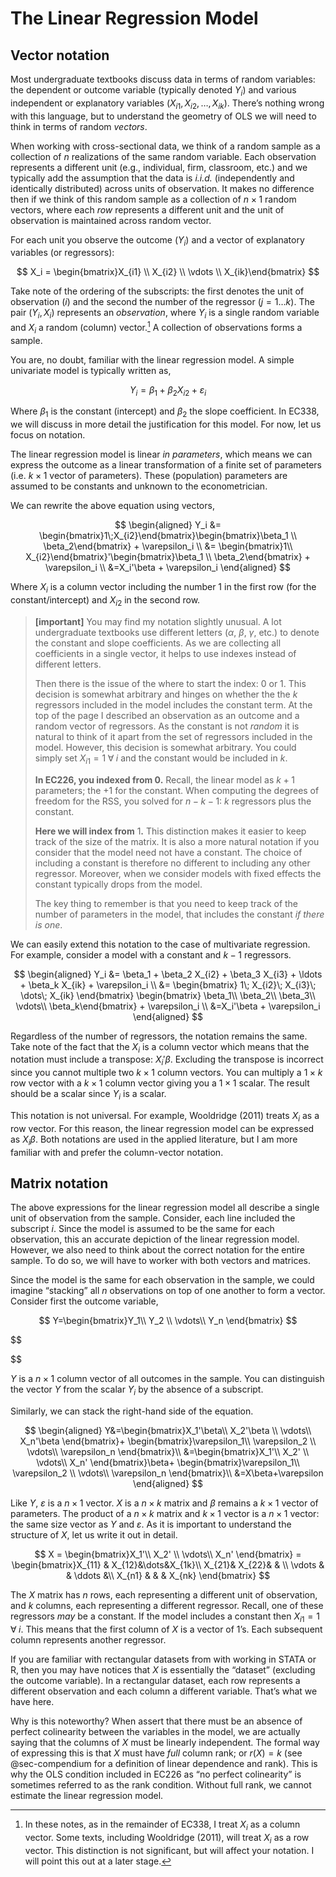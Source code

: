 # The Linear Regression Model {#sec-linear-reg}

## Vector notation

Most undergraduate textbooks discuss data in terms of random variables: the dependent or outcome variable (typically denoted $Y_i$) and various independent or explanatory variables ($X_{i1},X_{i2},\ldots,X_{ik}$). There's nothing wrong with this language, but to understand the geometry of OLS we will need to think in terms of random *vectors*.

When working with cross-sectional data, we think of a random sample as a collection of $n$ realizations of the same random variable. Each observation represents a different unit (e.g., individual, firm, classroom, etc.) and we typically add the assumption that the data is *i.i.d.* (independently and identically distributed) across units of observation. It makes no difference then if we think of this random sample as a collection of $n\times 1$ random vectors, where each *row* represents a different unit and the unit of observation is maintained across random vector.

For each unit you observe the outcome ($Y_i$) and a vector of explanatory variables (or regressors):

$$
X_i = \begin{bmatrix}X_{i1} \\ X_{i2} \\ \vdots \\ X_{ik}\end{bmatrix}
$$

Take note of the ordering of the subscripts: the first denotes the unit of observation ($i$) and the second the number of the regressor ($j=1\dots k$). The pair $(Y_i,X_i)$ represents an *observation*, where $Y_i$ is a single random variable and $X_i$ a random (column) vector.[^linear-reg-1] A collection of observations forms a sample.

[^linear-reg-1]: In these notes, as in the remainder of EC338, I treat $X_i$ as a column vector. Some texts, including Wooldridge (2011), will treat $X_i$ as a row vector. This distinction is not significant, but will affect your notation. I will point this out at a later stage.

You are, no doubt, familiar with the linear regression model. A simple univariate model is typically written as,

$$
Y_i = \beta_1 + \beta_2 X_{i2} + \varepsilon_i
$$

Where $\beta_1$ is the constant (intercept) and $\beta_2$ the slope coefficient. In EC338, we will discuss in more detail the justification for this model. For now, let us focus on notation.

The linear regression model is linear *in parameters*, which means we can express the outcome as a linear transformation of a finite set of parameters (i.e. $k\times 1$ vector of parameters). These (population) parameters are assumed to be constants and unknown to the econometrician.

We can rewrite the above equation using vectors,

$$
\begin{aligned} Y_i &= \begin{bmatrix}1\;X_{i2}\end{bmatrix}\begin{bmatrix}\beta_1 \\ \beta_2\end{bmatrix} + \varepsilon_i \\
&= \begin{bmatrix}1\\ X_{i2}\end{bmatrix}'\begin{bmatrix}\beta_1 \\ \beta_2\end{bmatrix} + \varepsilon_i \\
&=X_i'\beta + \varepsilon_i
\end{aligned}
$$

Where $X_i$ is a column vector including the number 1 in the first row (for the constant/intercept) and $X_{i2}$ in the second row.

> **\[important\]** You may find my notation slightly unusual. A lot undergraduate textbooks use different letters ($\alpha$, $\beta$, $\gamma$, etc.) to denote the constant and slope coefficients. As we are collecting all coefficients in a single vector, it helps to use indexes instead of different letters.
>
> Then there is the issue of the where to start the index: $0$ or $1$. This decision is somewhat arbitrary and hinges on whether the the $k$ regressors included in the model includes the constant term. At the top of the page I described an observation as an outcome and a random vector of regressors. As the constant is not *random* it is natural to think of it apart from the set of regressors included in the model. However, this decision is somewhat arbitrary. You could simply set $X_{i1} = 1\;\forall\;i$ and the constant would be included in $k$.
>
> **In EC226, you indexed from 0.** Recall, the linear model as $k+1$ parameters; the $+1$ for the constant. When computing the degrees of freedom for the RSS, you solved for $n-k-1$: $k$ regressors plus the constant.
>
> **Here we will index from** $1$**.** This distinction makes it easier to keep track of the size of the matrix. It is also a more natural notation if you consider that the model need not have a constant. The choice of including a constant is therefore no different to including any other regressor. Moreover, when we consider models with fixed effects the constant typically drops from the model.
>
> The key thing to remember is that you need to keep track of the number of parameters in the model, that includes the constant *if there is one*.

We can easily extend this notation to the case of multivariate regression. For example, consider a model with a constant and $k-1$ regressors.

$$
\begin{aligned} 
Y_i &= \beta_1 + \beta_2 X_{i2} + \beta_3 X_{i3} + \ldots + \beta_k X_{ik} + \varepsilon_i \\
&= \begin{bmatrix} 1\; X_{i2}\; X_{i3}\; \dots\; X_{ik} \end{bmatrix} \begin{bmatrix} \beta_1\\ \beta_2\\ \beta_3\\ \vdots\\ \beta_k\end{bmatrix} + \varepsilon_i \\
&=X_i'\beta + \varepsilon_i
\end{aligned}
$$

Regardless of the number of regressors, the notation remains the same. Take note of the fact that the $X_i$ is a column vector which means that the notation must include a transpose: $X_i'\beta$. Excluding the transpose is incorrect since you cannot multiple two $k\times1$ column vectors. You can multiply a $1\times k$ row vector with a $k\times 1$ column vector giving you a $1\times 1$ scalar. The result should be a scalar since $Y_i$ is a scalar.

This notation is not universal. For example, Wooldridge (2011) treats $X_i$ as a row vector. For this reason, the linear regression model can be expressed as $X_i\beta$. Both notations are used in the applied literature, but I am more familiar with and prefer the column-vector notation.

## Matrix notation

The above expressions for the linear regression model all describe a single unit of observation from the sample. Consider, each line included the subscript $i$. Since the model is assumed to be the same for each observation, this an accurate depiction of the linear regression model. However, we also need to think about the correct notation for the entire sample. To do so, we will have to worker with both vectors and matrices.

Since the model is the same for each observation in the sample, we could imagine "stacking" all $n$ observations on top of one another to form a vector. Consider first the outcome variable,

$$
Y=\begin{bmatrix}Y_1\\ Y_2 \\ \vdots\\ Y_n \end{bmatrix}
$$

\$\$

\$\$

$Y$ is a $n\times 1$ column vector of all outcomes in the sample. You can distinguish the vector $Y$ from the scalar $Y_i$ by the absence of a subscript.

Similarly, we can stack the right-hand side of the equation.

$$
\begin{aligned}
Y&=\begin{bmatrix}X_1'\beta\\ X_2'\beta \\ \vdots\\ X_n'\beta \end{bmatrix}+ \begin{bmatrix}\varepsilon_1\\ \varepsilon_2 \\ \vdots\\ \varepsilon_n \end{bmatrix}\\
&=\begin{bmatrix}X_1'\\ X_2' \\ \vdots\\ X_n' \end{bmatrix}\beta+ \begin{bmatrix}\varepsilon_1\\ \varepsilon_2 \\ \vdots\\ \varepsilon_n \end{bmatrix}\\
&=X\beta+\varepsilon
\end{aligned}
$$

Like $Y$, $\varepsilon$ is a $n\times 1$ vector. $X$ is a $n\times k$ matrix and $\beta$ remains a $k\times 1$ vector of parameters. The product of a $n\times k$ matrix and $k\times 1$ vector is a $n\times 1$ vector: the same size vector as $Y$ and $\varepsilon$. As it is important to understand the structure of $X$, let us write it out in detail.

$$
X = \begin{bmatrix}X_1'\\ X_2' \\ \vdots\\ X_n' \end{bmatrix} = \begin{bmatrix}X_{11} & X_{12}&\dots&X_{1k}\\ X_{21}& X_{22}& & \\ \vdots & & \ddots &\\ X_{n1} & & & X_{nk} \end{bmatrix}
$$

The $X$ matrix has $n$ rows, each representing a different unit of observation, and $k$ columns, each representing a different regressor. Recall, one of these regressors *may* be a constant. If the model includes a constant then $X_{i1}=1\;\forall\;i$. This means that the first column of $X$ is a vector of $1$'s. Each subsequent column represents another regressor.

If you are familiar with rectangular datasets from with working in STATA or R, then you may have notices that $X$ is essentially the "dataset" (excluding the outcome variable). In a rectangular dataset, each row represents a different observation and each column a different variable. That's what we have here.

Why is this noteworthy? When assert that there must be an absence of perfect colinearity between the variables in the model, we are actually saying that the columns of $X$ must be linearly independent. The formal way of expressing this is that $X$ must have *full* column rank; or $r(X)=k$ (see @sec-compendium for a definition of linear dependence and rank). This is why the OLS condition included in EC226 as "no perfect colinearity" is sometimes referred to as the rank condition. Without full rank, we cannot estimate the linear regression model.
